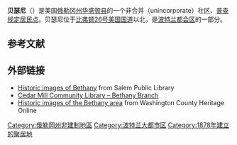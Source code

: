{{Infobox settlement
|name                     = 贝瑟尼<br/>{{Lang|en|Bethany}}
|official_name            = 
|settlement_type          = [[普查规定居民点|普查规定居民点]]
|nickname                 = 
|motto                    =

<!-- Images -->
|image_skyline            = Aerial view of Bethany, Oregon.jpg
|imagesize                = 
|image_caption            = 贝瑟尼和周边地区鸟瞰
|image_flag               = 
|image_seal               =

<!-- Maps -->
|pushpin_map              = USA Oregon#USA
|pushpin_label_position   = left<!-- the position of the pushpin label: left, right, top, bottom, none -->
|pushpin_map_caption      = 在俄勒冈州的位置
|pushpin_mapsize          = 
|image_map                = 
|map_caption              = 在美国的地址

<!-- Location -->
|subdivision_type         = 国家
|subdivision_name         = 美国
|subdivision_type1        = 州
|subdivision_name1        = [[俄勒冈州|俄勒冈州]]
|subdivision_type2        = 县
|subdivision_name2        = [[華盛頓縣_(俄勒岡州)|华盛顿县]]

|government_footnotes     = 
|government_type          = 
|leader_title             = <!-- Mayor -->
|leader_name              = 
|leader_title1            = 
|leader_name1             = 
|established_title        = 
|established_date         =

<!-- Area -->
|unit_pref                = 英制
|area_footnotes           = 
|area_magnitude           = 
|area_total_km2           = 
|area_land_km2            = 
|area_water_km2           =

<!-- Population -->
|population_as_of         = 2010年人口普查
|population_footnotes     = 
|population_total         = 20646
|population_density_km2   = auto

<!-- General information -->
|timezone                 = [[太平洋时区|太平洋时区]]
|utc_offset               = -8
|timezone_DST             = PDT
|utc_offset_DST           = -7
|elevation_footnotes      = 
|elevation_ft             = 300
|coordinates              = {{coord|45|33|10|N|122|50|13|W|type:city_region:US-OR_source:gnis-1136645|display=inline,title}}

<!-- Area/postal codes & others -->
|postal_code_type         = [[美國郵區編號|美國郵區編號]]
|postal_code              = 97006, 97229
|area_code                = 503, 971
|blank_name               = [[地名信息系统|FIPS代码]]
|blank_info               = 
|blank1_name              = [[地名信息系统|FIPS代码]]
|blank1_info              = 1136645<ref name="gnis">{{cite gnis|id=1136645|name=Bethany, Oregon}}</ref>
|website                  = 
|footnotes                = 
}}
'''贝瑟尼'''（{{lang-en|Bethany}}）是美国[[俄勒冈州|俄勒冈州]][[華盛頓縣_(俄勒岡州)|华盛顿县]]的一个非合并（unincorporate）社区、[[普查规定居民点|普查规定居民点]]。贝瑟尼位于[[比弗頓_(俄勒岡州)|比弗顿]][[26号美国国道|26号美国国道]]以北，是[[波特兰都会区|波特兰都会区]]的一部分。

== 参考文献 ==
{{Reflist}}

== 外部链接 ==
* [http://photos.salemhistory.net/cdm/search/searchterm/Bethany,%20Oregon/field/all/mode/exact/conn/and Historic images of Bethany] {{Wayback|url=http://photos.salemhistory.net/cdm/search/searchterm/Bethany,%20Oregon/field/all/mode/exact/conn/and |date=20181001015454 }} from Salem Public Library
* [http://www.wccls.org/libraries/cedarmillbethany Cedar Mill Community Library – Bethany Branch] {{Wayback|url=http://www.wccls.org/libraries/cedarmillbethany |date=20210509134621 }}
* [https://web.archive.org/web/20160307182408/http://washingtoncountyheritage.org/cdm/search/searchterm/bethany/field/all/mode/all/conn/and/order/nosort Historic images of the Bethany area] from Washington County Heritage Online

[[Category:俄勒岡州非建制地區|Category:俄勒岡州非建制地區]]
[[Category:波特兰大都市区|Category:波特兰大都市区]]
[[Category:1878年建立的聚居地|Category:1878年建立的聚居地]]